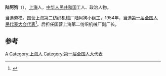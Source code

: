 '''陆阿狗'''（{{bd|？||？|}}），[[上海|上海]]人，[[中华人民共和国|中华人民共和国]]工人、政治人物。

当选劳模。国营上海第二纺织机械厂陆阿狗小组工，1954年，当选[[第一届全国人民代表大会代表名单|第一届全国人民代表大会代表]]<ref>{{cite book|author=全国人民代表大会常务委员会办公厅|title=中华人民共和国第一届全国人民代表大会代表名单|year=1955年|publisher=全国人民代表大会常务委员会办公厅|url=http://book.ucdrs.superlib.net/views/specific/2929/bookDetail.jsp?dxNumber=000005772167&d=546843D0AE2464CD1C95896344A85614&fenlei=04070402}}</ref>。后担任国营上海第二纺织机械厂副厂长。

== 参考 ==
{{reflist}}

{{中国政治人物小作品}}

{{Authority control}}
{{DEFAULTSORT:Lu陆}}
[[Category:陆姓|A]]
[[Category:上海人|Category:上海人]]
[[Category:第一届全国人大代表|Category:第一届全国人大代表]]